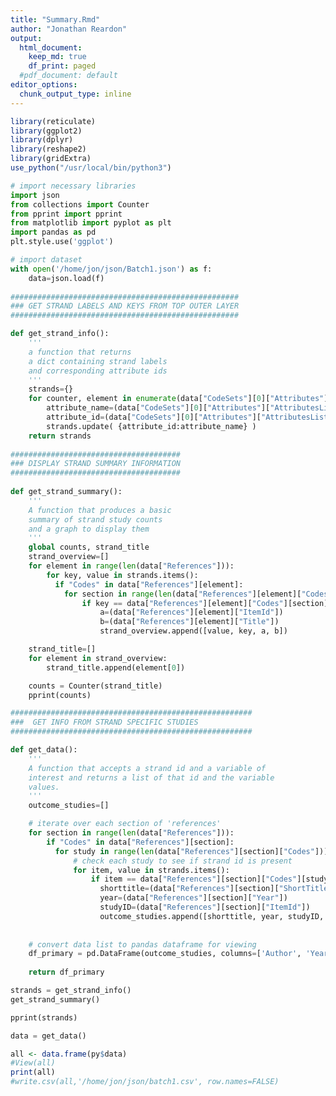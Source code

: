 ```yaml
---
title: "Summary.Rmd"
author: "Jonathan Reardon"
output:
  html_document:
    keep_md: true
    df_print: paged
  #pdf_document: default
editor_options:
  chunk_output_type: inline
---
```


```r
library(reticulate)
library(ggplot2)
library(dplyr)
library(reshape2)
library(gridExtra)
use_python("/usr/local/bin/python3")
```

```python
# import necessary libraries
import json
from collections import Counter
from pprint import pprint
from matplotlib import pyplot as plt
import pandas as pd
plt.style.use('ggplot')

# import dataset
with open('/home/jon/json/Batch1.json') as f:
    data=json.load(f)
    
###################################################
### GET STRAND LABELS AND KEYS FROM TOP OUTER LAYER
###################################################

def get_strand_info():
    ''' 
    a function that returns
    a dict containing strand labels
    and corresponding attribute ids
    '''
    strands={}
    for counter, element in enumerate(data["CodeSets"][0]["Attributes"]["AttributesList"]):
        attribute_name=(data["CodeSets"][0]["Attributes"]["AttributesList"][counter]["AttributeName"])
        attribute_id=(data["CodeSets"][0]["Attributes"]["AttributesList"][counter]["AttributeId"])
        strands.update( {attribute_id:attribute_name} )
    return strands
    
######################################
### DISPLAY STRAND SUMMARY INFORMATION 
######################################
    
def get_strand_summary():
    '''
    A function that produces a basic
    summary of strand study counts
    and a graph to display them
    '''
    global counts, strand_title
    strand_overview=[]
    for element in range(len(data["References"])):
        for key, value in strands.items():
          if "Codes" in data["References"][element]:
            for section in range(len(data["References"][element]["Codes"])):
                if key == data["References"][element]["Codes"][section]["AttributeId"]:
                    a=(data["References"][element]["ItemId"])
                    b=(data["References"][element]["Title"])
                    strand_overview.append([value, key, a, b])

    strand_title=[]
    for element in strand_overview:
        strand_title.append(element[0])

    counts = Counter(strand_title) 
    pprint(counts)

######################################################
###  GET INFO FROM STRAND SPECIFIC STUDIES
######################################################

def get_data():
    '''
    A function that accepts a strand id and a variable of
    interest and returns a list of that id and the variable
    values.
    '''
    outcome_studies=[] 

    # iterate over each section of 'references'
    for section in range(len(data["References"])):
        if "Codes" in data["References"][section]:
          for study in range(len(data["References"][section]["Codes"])):
              # check each study to see if strand id is present
              for item, value in strands.items():
                  if item == data["References"][section]["Codes"][study]["AttributeId"]:
                    shorttitle=(data["References"][section]["ShortTitle"])
                    year=(data["References"][section]["Year"])
                    studyID=(data["References"][section]["ItemId"])
                    outcome_studies.append([shorttitle, year, studyID, value])
              
  
    # convert data list to pandas dataframe for viewing
    df_primary = pd.DataFrame(outcome_studies, columns=['Author', 'Year', 'StudyID', 'Strand'])
    
    return df_primary

```

```python
strands = get_strand_info()
get_strand_summary()
```

```python
pprint(strands)
```

```python
data = get_data()
```

```r
all <- data.frame(py$data)
#View(all)
print(all)
#write.csv(all,'/home/jon/json/batch1.csv', row.names=FALSE)
```

